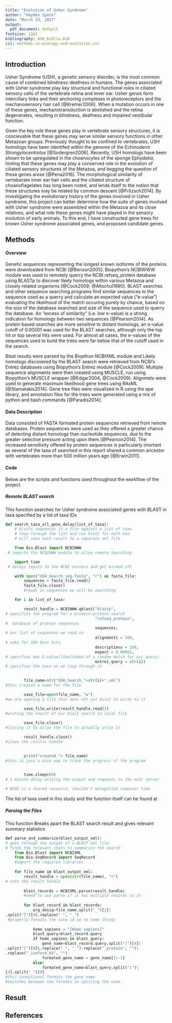 ```yaml
---
title: "Evolution of Usher Syndrome"
author: "Hayden Speck"
date: "March 23, 2017"
output:
  pdf_document: default
fontsize: 12pt
bibliography: USH_biblio.bib
csl: methods-in-ecology-and-evolution.csl
---
```


## Introduction
Usher Syndrome (USH), a genetic sensory disorder, is the most common cause of combined blindness-deafness in humans.  The genes associated with Usher syndrome play key structural and functional roles in ciliated sensory cells of the vertebrate retina and inner ear.  Usher genes form interciliary links and their anchoring complexes in photoreceptors and the mechanosensory hair cell [@Kremer2006].  When a mutation occurs in one of these genes,  mechanotransduction is abolished and the retina degenerates, resulting in blindness, deafness and impaired vestibular function.  

Given the key role these genes play in vertebrate sensory structures, it is concievable that these genes may serve similar sensory functions in other Metazoan groups.  Previously thought to be confined to vertebrates, USH homologs have been identifed within the genome of the Echinoderm *Strongylocentrotus* [@Sodergren2006].  Recently, USH homologs have been shown to be upregulated in the choanocytes of the sponge *Ephydatia*, hinting that these genes may play a conserved role in the evolution of ciliated sensory structures of the Metazoa, and begging the question of these genes arose [@Pena2016].  The morphological similarity of verteberate inner ear hair cells and the ciliated structure of choanoflagelates has long been noted, and lends itself to the notion that these structures may be related by common descent [@Fritzsch2014].  By investigating the evolutionary history of the genes involved in Usher syndrome, this project can better determine how the suite of genes involved with Usher syndrome were assembled within the Metazoa and its close relatives, and what role these genes might have played in the sensory evolution of early animals.  To this end, I have constructed gene trees for known Usher syndrome associated genes, and proposed candidate genes.

## Methods

#### Overview
Genetic sequences representing the longest known isoforms of the proteins were downloaded from NCBI [@Benson2005].  Biopython's NCBIWWW module was used to remotely querry the NCBI refseq_protein database using BLASTp to discover likely homologs within various Metazoa and closely related organisms [@Cock2009; @Altschul1990].  BLAST searches and other sequence searching programs find similar sequences to the sequence used as a querry and calculate an expected value ("e-value") evaluating the likelihood of the match occuring purely by chance, based on the size of the database searched and size of the sequence used to querry the database.  An "excess of similarity" (i.e. low e-value) is a strong indication for homology between two sequences [@Pearson2014].  As protein based searches are more sensitive to distant homologs, an e-value cutoff of 0.00001 was used for the BLAST searches, although only the top hit or top several hits were used.  For almost all cases, the e-values of the sequences used to build the trees were far below that of the cutoff used in the search.

Blast results were parsed by the Biopthon NCBIXML module and Likely homologs discovered by the BLAST search were retrieved from NCBI's Entrez databases using Biopython's Entrez module [@Cock2009].  Multiple sequence alignments were then created using MUSCLE, run using Biopython's MUSCLE wrapper [@Edgar2004, @Cock2009].  Alignmets were used to generate maximum likelihood gene trees using RAxML [@Stamatakis2014].  Gene tree files were visualized in R using the ape library, and annotation files for the trees were generated using a mix of python and bash commands [@Paradis2014].

#### Data Description
Data consisted of FASTA formated protein sequences retrieved from remote databases.  Protein sequences were used as they offered a greater chance of detecting distant homologs than nucleotide sequences, due to the greater selective pressure acting upon them [@Pearson2014].  The increased sensitivity offered by protein sequences is particularly imortant as several of the taxa of searched in this report shared a common ancestor with vertebrates more than 500 million years ago [@Erwin2011].   

#### Code
Below are the scripts and functions used throughout the workflow of the project.

##### Remote BLAST search

This function searches for Usher syndrome associated genes with BLAST in taxa specified by a list of taxa IDs
```python
def search_taxa_all_gene_delay(list_of_taxa):
    # blasts sequences in a file against a list of taxa
    # loop through the list and run blast for each one
    # will save each result to a separate xml file

    from Bio.Blast import NCBIWWW
 # imports the NCBIWWW module to allow remote Searching

    import time
 # delays imputs to the NCBI servers and get kicked off

    with open("USH_Search_seq.fasta", "r") as fasta_file:
        sequences = fasta_file.read()
        fasta_file.close()
        #reads in sequences we will be searching

    for i in list_of_taxa:

        result_handle = NCBIWWW.qblast("blastp", 
# specifies the program for a protein-protein search
                                       "refseq_protein",  
#  database of protein sequences
                                       sequences, 
# our list of sequences we read in
                                       alignments = 100, 
# asks for 100 best hits
                                       descriptions = 100, 
                                       expect = 0.00001, 
# specifies max E-value(likelihood of a random match for our query)
                                       entrez_query = str(i)) 
# specifies the taxa as we loop through it

                                       
        file_name=str("USH_Search_"+str(i)+".xml") 
#this creates a name for the file

        save_file=open(file_name, "w")  
#we are opening a file that does not yet exist to write to it        

        save_file.write(result_handle.read())  
#writing the result of our blast search to local file
        
        save_file.close() 
#closing it to allow the file to actually write it

        result_handle.close() 
#close the results handle

        
        print("created "+ file_name) 
#this is just a nice way to track the progress of the program
        

        time.sleep(60)  
# 1 minute delay writing the output and requests to the ncbi server

# NCBI is a shared resource, shouldn't monopolize computer time
```
The list of taxa used in this study and the function itself can be found at


##### Parsing the Files
This function Breaks apart the BLAST search result and gives relevant summary statistics
```python
def parse_and_summarize(blast_output_xml):
# goes through the output of a BLAST xml file 
# finds the relevant stats to summarize the search
    from Bio.Blast import NCBIXML
    from Bio.SeqRecord import SeqRecord
    #import the required libraries
    
    for file_name in blast_output_xml:
        result_handle = open(str(file_name), "r") 
# sets the result handle
        
        blast_records = NCBIXML.parse(result_handle)
        #need to use parse if it has multiple records in it
        
        for blast_record in blast_records:
            org_desig=file_name.split("_")[2]\
.split("[")[0].replace(" ", "_")
 #properly formats the taxa id so to name things
            
            homo_sapiens = "[Homo sapiens]"
            blast_query=blast_record.query
            if homo_sapiens in blast_query:
                gene_name=blast_record.query.split("|")[4]\
.split("[")[0]\.replace(" ", "_").replace("_protein", "")\
.replace("_isoform_b3", "")
                formated_gene_name = gene_name[1:-1]
            else:
                formated_gene_name=blast_query.split("|")\
[4].split("_")[0]
#this conditional formats the gene name 
#switches between two formats in spliting the name
```

## Result

## References